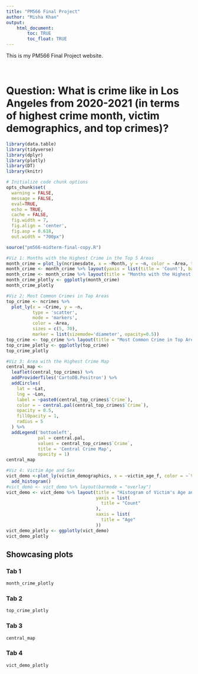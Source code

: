 ```yaml
---
title: "PM566 Final Project"
author: "Misha Khan"
output: 
    html_document:
        toc: TRUE
        toc_float: TRUE
---
```


This is my PM566 Final Project website.

<br>

# Question: What is crime like in Los Angeles from 2020-2021 (in terms of highest crime month, victim demographics, and top crimes)?

```r
library(data.table)
library(tidyverse)
library(dplyr)
library(plotly)
library(DT)
library(knitr)

# Initialize code chunk options
opts_chunk$set(
  warning = FALSE,
  message = FALSE,
  eval=TRUE,
  echo = TRUE,
  cache = FALSE,
  fig.width = 7, 
  fig.align = 'center',
  fig.asp = 0.618,
  out.width = "700px")

```

```r
source("pm566-midterm-final-copy.R")

#Viz 1: Months with the Highest Crime in the Top 5 Areas
month_crime = plot_ly(ncrimesdate, x = ~Month, y = ~n, color = ~Area, type = "bar")
month_crime <- month_crime %>% layout(yaxis = list(title = 'Count'), barmode = 'stack')
month_crime <- month_crime %>% layout(title = "Months with the Highest Crime in the Top 5 Areas")
month_crime_plotly <- ggplotly(month_crime)
month_crime_plotly 

#Viz 2: Most Common Crimes in Top Areas
top_crime <- ncrimes %>% 
  plot_ly(x = ~Crime, y = ~n,
          type = 'scatter',
          mode = 'markers',
          color = ~Area,
          sizes = c(5, 70),
          marker = list(sizemode='diameter', opacity=0.5))
top_crime <- top_crime %>% layout(title = "Most Common Crime in Top Areas")
top_crime_plotly <- ggplotly(top_crime)
top_crime_plotly

#Viz 3: Area with the Highest Crime Map
central_map <- 
  leaflet(central_top_crimes) %>%  
  addProviderTiles('CartoDB.Positron') %>% 
  addCircles(
    lat = ~Lat, 
    lng = ~Lon,
    label = ~paste0(central_top_crimes$`Crime`),
    color = ~ central.pal(central_top_crimes$`Crime`),
    opacity = 0.5,
    fillOpacity = 1,
    radius = 5
  ) %>%
  addLegend('bottomleft', 
            pal = central.pal,  
            values = central_top_crimes$`Crime`,
            title = 'Central Crime Map', 
            opacity = 1)
central_map

#Viz 4: Victim Age and Sex
vict_demo <-plot_ly(victim_demographics, x = ~victim_age_f, color = ~`Victim Sex`) %>%
  add_histogram()
#vict_demo <- vict_demo %>% layout(barmode = "overlay")
vict_demo <- vict_demo %>% layout(title = "Histogram of Victim's Age and Gender",
                                  yaxis = list(
                                    title = "Count"
                                  ),
                                  xaxis = list(
                                    title = "Age"
                                  ))
vict_demo_plotly <- ggplotly(vict_demo)
vict_demo_plotly

```

## Showcasing plots {.tabset}

### Tab 1

```r
month_crime_plotly 
```  

### Tab 2

```r
top_crime_plotly 
```

### Tab 3
```r
central_map
```

### Tab 4
```r
vict_demo_plotly
```
## {-}
